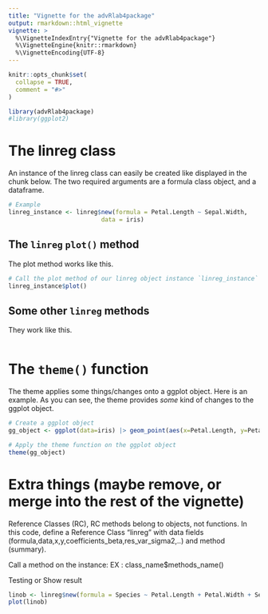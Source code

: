 ```yaml
---
title: "Vignette for the advRlab4package"
output: rmarkdown::html_vignette
vignette: >
  %\VignetteIndexEntry{"Vignette for the advRlab4package"}
  %\VignetteEngine{knitr::rmarkdown}
  %\VignetteEncoding{UTF-8}
---
```


```r
knitr::opts_chunk$set(
  collapse = TRUE,
  comment = "#>"
)
```

```r
library(advRlab4package)
#library(ggplot2)
```


# The linreg class
An instance of the linreg class can easily be created like displayed in the chunk below. The two required arguments are a formula class object, and a dataframe.

```r
# Example
linreg_instance <- linreg$new(formula = Petal.Length ~ Sepal.Width,
                          data = iris)
```


## The `linreg` `plot()` method
The plot method works like this.

```r
# Call the plot method of our linreg object instance `linreg_instance`
linreg_instance$plot()
```


## Some other `linreg` methods
They work like this.

```r

```


# The `theme()` function
The theme applies some things/changes onto a ggplot object. Here is an example. As you can see, the theme provides *some* kind of changes to the ggplot object.

```r
# Create a ggplot object
gg_object <- ggplot(data=iris) |> geom_point(aes(x=Petal.Length, y=Petal.Width))

# Apply the theme function on the ggplot object
theme(gg_object)
```




# Extra things (maybe remove, or merge into the rest of the vignette)

Reference Classes (RC), RC methods belong to objects, not functions.
In this code, define a Reference Class "linreg" with data fields (formula,data,x,y,coefficients_beta,res_var_sigma2,..) and method (summary).


Call a method on the instance: 
EX : class_name$methods_name()


Testing or Show result 
```r
linob <- linreg$new(formula = Species ~ Petal.Length + Petal.Width + Sepal.Length + Sepal.Width, data=iris |> dplyr::mutate(Species = as.numeric(Species)))
plot(linob)
```

